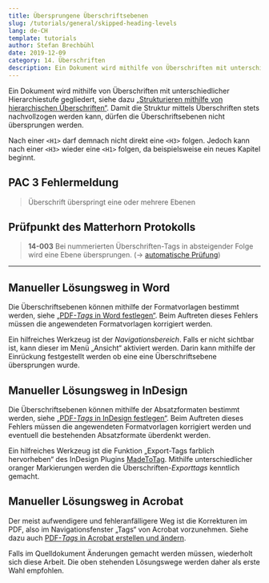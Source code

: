 ```yaml
---
title: Übersprungene Überschriftsebenen
slug: /tutorials/general/skipped-heading-levels
lang: de-CH
template: tutorials
author: Stefan Brechbühl
date: 2019-12-09
category: 14. Überschriften
description: Ein Dokument wird mithilfe von Überschriften mit unterschiedlicher Hierarchiestufe gegliedert. Damit die Struktur mittels Überschriften stets nachvollzogen werden kann, dürfen die Überschriftsebenen nicht übersprungen werden.
---
```


Ein Dokument wird mithilfe von Überschriften mit unterschiedlicher Hierarchiestufe gegliedert, siehe dazu [„Strukturieren mithilfe von hierarchischen Überschriften“](/de/basics/general/structure-with-the-help-of-multi-level-headings/). Damit die Struktur mittels Überschriften stets nachvollzogen werden kann, dürfen die Überschriftsebenen nicht übersprungen werden. 

Nach einer `<H1>` darf demnach nicht direkt eine `<H3>` folgen. Jedoch kann nach einer `<H3>` wieder eine `<H1>` folgen, da beispielsweise ein neues Kapitel beginnt.

## PAC 3 Fehlermeldung

> Überschrift überspringt eine oder mehrere Ebenen

## Prüfpunkt des Matterhorn Protokolls

> **14-003** Bei nummerierten Überschriften-Tags in absteigender Folge wird eine Ebene übersprungen. (→ [automatische Prüfung](/de/glossary/#automatische-prüfung))

***

## Manueller Lösungsweg in Word

Die Überschriftsebenen können mithilfe der Formatvorlagen bestimmt werden, siehe [„PDF-*Tags* in Word festlegen“](/de/basics/word/defining-pdf-tags-in-word/). Beim Auftreten dieses Fehlers müssen die angewendeten Formatvorlagen korrigiert werden.

Ein hilfreiches Werkzeug ist der *Navigationsbereich*. Falls er nicht sichtbar ist, kann dieser im Menü „Ansicht“ aktiviert werden. Darin kann mithilfe der Einrückung festgestellt werden ob eine eine Überschriftsebene übersprungen wurde.

## Manueller Lösungsweg in InDesign

Die Überschriftsebenen können mithilfe der Absatzformaten bestimmt werden, siehe [„PDF-*Tags* in InDesign festlegen“](/de/basics/indesign/defining-pdf-tags-in-indesign/). Beim Auftreten dieses Fehlers müssen die angewendeten Formatvorlagen korrigiert werden und eventuell die bestehenden Absatzformate überdenkt werden.

Ein hilfreiches Werkzeug ist die Funktion „Export-Tags farblich hervorheben“ des InDesign Plugins [MadeToTag](https://www.axaio.com/doku.php/de:products:madetotag). Mithilfe unterschiedlicher oranger Markierungen werden die Überschriften-*Exporttags* kenntlich gemacht.

## Manueller Lösungsweg in Acrobat

Der meist aufwendigere und fehleranfälligere Weg ist die Korrekturen im PDF, also im Navigationsfenster „Tags“ von Acrobat vorzunehmen. Siehe dazu auch [PDF-*Tags* in Acrobat erstellen und ändern](/de/basics/acrobat/create-and-modify-pdf-tags-in-acrobat/).

Falls im Quelldokument Änderungen gemacht werden müssen, wiederholt sich diese Arbeit. Die oben stehenden Lösungswege werden daher als erste Wahl empfohlen.